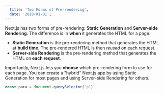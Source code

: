 ```yaml
---
  title: 'Two Forms of Pre-rendering',
  date: '2020-01-01',
---
```


Next.js has two forms of pre-rendering: **Static Generation** and **Server-side Rendering**. The difference is in **when** it generates the HTML for a page.

<!--more-->

- **Static Generation** is the pre-rendering method that generates the HTML at **build time**. The pre-rendered HTML is then _reused_ on each request.
- **Server-side Rendering** is the pre-rendering method that generates the HTML on **each request**.

Importantly, Next.js lets you **choose** which pre-rendering form to use for each page. You can create a "hybrid" Next.js app by using Static Generation for most pages and using Server-side Rendering for others.

```js
const para = document.querySelector('p')
```
